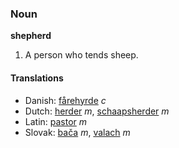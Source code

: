 ===Noun===
'''shepherd'''

# A person who tends sheep.

====Translations====
*Danish: [[fårehyrde]] ''c''
*Dutch: [[herder]] ''m'', [[schaapsherder]] ''m''
*Latin: [[pastor]] ''m''
*Slovak: [[bača]] ''m'', [[valach]] ''m''